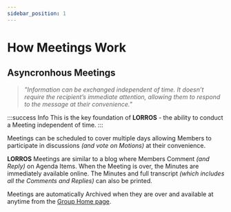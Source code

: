 ```yaml
---
sidebar_position: 1
---
```




# How Meetings Work

## Asyncronhous Meetings

> _"Information can be exchanged independent of time. It doesn’t require the recipient’s immediate attention, allowing them to respond to the message at their convenience."_

:::success Info
This is the key foundation of **LORROS** - the ability to conduct a Meeting independent of time.
:::

Meetings can be scheduled to cover multiple days allowing Members to participate in discussions _(and vote on Motions)_ at their convenience.

**LORROS** Meetings are similar to a blog where Members Comment _(and Reply)_ on Agenda Items. When the Meeting is over, the Minutes are immediately available online. The Minutes and full transcript _(which includes all the Comments and Replies)_ can also be printed.

Meetings are automatically Archived when they are over and available at anytime from the [Group Home page](../../started/groupHome#archives).
